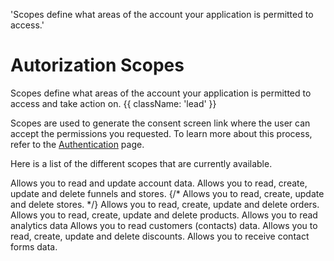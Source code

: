   'Scopes define what areas of the account your application is permitted to access.'

# Autorization Scopes

Scopes define what areas of the account your application is permitted to access and take action on. {{ className: 'lead' }}

Scopes are used to generate the consent screen link where the user can accept the permissions you requested. To learn more about this process, refer to the [Authentication](/authentication) page.

Here is a list of the different scopes that are currently available.

<Properties>
	<Property name="account">
    Allows you to read and update account data.
  </Property>
  <Property name="funnels">
    Allows you to read, create, update and delete funnels and stores.
  </Property>
	{/* <Property name="stores">
    Allows you to read, create, update and delete stores.
  </Property> */}
  <Property name="orders">
    Allows you to read, create, update and delete orders.
  </Property>
  <Property name="products">
    Allows you to read, create, update and delete products.
  </Property>
	<Property name="analytics">
    Allows you to read analytics data
  </Property>
	<Property name="customers">
    Allows you to read customers (contacts) data.
  </Property>
  <Property name="discounts">
    Allows you to read, create, update and delete discounts.
  </Property>
	<Property name="contact_form_data">
    Allows you to receive contact forms data.
  </Property>
</Properties>

